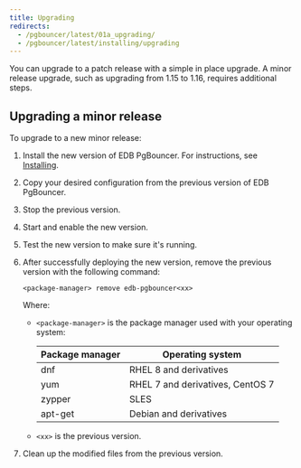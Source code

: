 ```yaml
---
title: Upgrading
redirects:
  - /pgbouncer/latest/01a_upgrading/
  - /pgbouncer/latest/installing/upgrading
---
```


You can upgrade to a patch release with a simple in place upgrade. A minor release upgrade, such as upgrading from 1.15 to 1.16, requires additional steps.

## Upgrading a minor release

To upgrade to a new minor release:

1. Install the new version of EDB PgBouncer. For instructions, see [Installing](../installing).

1. Copy your desired configuration from the previous version of EDB PgBouncer. 

1. Stop the previous version. 

1. Start and enable the new version. 

1. Test the new version to make sure it's running. 

1. After successfully deploying the new version, remove the previous version with the following command: 

   ```shell
   <package-manager> remove edb-pgbouncer<xx>
   ```
   
   Where:

   - `<package-manager>` is the package manager used with your operating system:
   
     | Package manager	| Operating system |
     | ---------------- | ---------------- |
     | dnf | RHEL 8 and derivatives | 
     | yum | RHEL 7 and derivatives, CentOS 7 |
     | zypper | SLES |
     | apt-get | Debian and derivatives |

   - `<xx>` is the previous version.

1. Clean up the modified files from the previous version. 